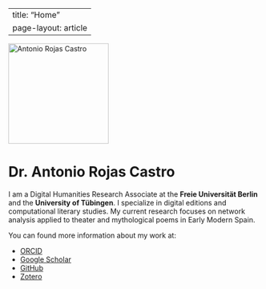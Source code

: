 
---
title: "Home"
page-layout: article
---

<div align="center">
  <img src="images/antonio.jpg" alt="Antonio Rojas Castro" width="200">
</div>

# Dr. Antonio Rojas Castro

I am a Digital Humanities Research Associate at the **Freie Universität Berlin** and the **University of Tübingen**. I specialize in digital editions and computational literary studies. 
My current research focuses on network analysis applied to theater and mythological poems in Early Modern Spain.

You can found more information about my work at:

- [ORCID](https://orcid.org/0000-0002-8916-4997)  
- [Google Scholar](https://scholar.google.com/citations?user=vVidxOUAAAAJ&hl=en)
- [GitHub](https://github.com/arojascastro)  
- [Zotero](https://www.zotero.org/antoniorojascastro)

